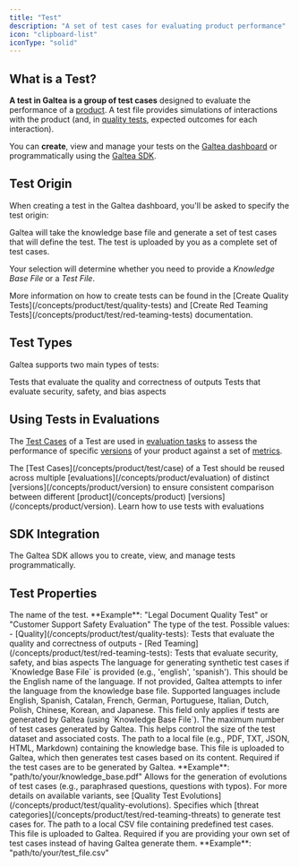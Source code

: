```yaml
---
title: "Test"
description: "A set of test cases for evaluating product performance"
icon: "clipboard-list"
iconType: "solid"
---
```



## What is a Test?

**A test in Galtea is a group of test cases** designed to evaluate the performance of a [product](/concepts/product). A test file provides simulations of interactions with the product (and, in [quality tests](/concepts/product/test/quality-tests), expected outcomes for each interaction).

You can **create**, view and manage your tests on the [Galtea dashboard](https://platform.galtea.ai/) or programmatically using the [Galtea SDK](/sdk/api/test/service).

## Test Origin

When creating a test in the Galtea dashboard, you'll be asked to specify the test origin:

<CardGroup cols={2}>
  <Card title="Generated" icon="wand-magic-sparkles">
    Galtea will take the knowledge base file and generate a set of test cases that will define the test.
  </Card>
  <Card title="Uploaded" icon="file-arrow-up">
    The test is uploaded by you as a complete set of test cases.
  </Card>
</CardGroup>

Your selection will determine whether you need to provide a *Knowledge Base File* or a *Test File*.

<Info>
  More information on how to create tests can be found in the [Create Quality Tests](/concepts/product/test/quality-tests) and [Create Red Teaming Tests](/concepts/product/test/red-teaming-tests) documentation.
</Info>

## Test Types

Galtea supports two main types of tests:

<CardGroup cols={2}>
  <Card title="Quality Tests" icon="star" href="/concepts/product/test/quality-tests">
    Tests that evaluate the quality and correctness of outputs
  </Card>
  <Card title="Red Teaming Tests" icon="shield-halved" href="/concepts/product/test/red-teaming-tests">
    Tests that evaluate security, safety, and bias aspects
  </Card>
</CardGroup>

## Using Tests in Evaluations

The [Test Cases](/concepts/product/test/case) of a Test are used in [evaluation tasks](/concepts/product/evaluation/task) to assess the performance of specific [versions](/concepts/product/version) of your product against a set of [metrics](/concepts/metric-type).

<Warning>
  The [Test Cases](/concepts/product/test/case) of a Test should be reused across multiple [evaluations](/concepts/product/evaluation) of distinct [versions](/concepts/product/version) to ensure consistent comparison between different [product](/concepts/product) [versions](/concepts/product/version).
</Warning>

<Card title="Using Tests in Evaluations" icon="badge-check" iconType="solid" href="/concepts/product/evaluation">
  Learn how to use tests with evaluations
</Card>

## SDK Integration

The Galtea SDK allows you to create, view, and manage tests programmatically.

<SDKTestServiceCard />

## Test Properties

<ResponseField name="Test Name" type="Text" required>
  The name of the test. **Example**: "Legal Document Quality Test" or "Customer Support Safety Evaluation"
</ResponseField>

<ResponseField name="Type" type="Enum" required>
  The type of the test. 
  Possible values:
  - [Quality](/concepts/product/test/quality-tests): Tests that evaluate the quality and correctness of outputs
  - [Red Teaming](/concepts/product/test/red-teaming-tests): Tests that evaluate security, safety, and bias aspects
</ResponseField>

<Tabs>
  <Tab title="Generated">
    <ResponseField name="Language" type="Text">
      The language for generating synthetic test cases if `Knowledge Base File` is provided (e.g., 'english', 'spanish'). This should be the English name of the language. If not provided, Galtea attempts to infer the language from the knowledge base file. Supported languages include English, Spanish, Catalan, French, German, Portuguese, Italian, Dutch, Polish, Chinese, Korean, and Japanese.
      <Note>This field only applies if tests are generated by Galtea (using `Knowledge Base File`).</Note>
    </ResponseField>
    <ResponseField name="Max Test Cases" type="Number">
      The maximum number of test cases generated by Galtea. This helps control the size of the test dataset and associated costs.
    </ResponseField>
    <Tabs>
      <Tab title="Quality">
        <ResponseField name="Knowledge Base File" type="File" required>
          The path to a local file (e.g., PDF, TXT, JSON, HTML, Markdown) containing the knowledge base. This file is uploaded to Galtea, which then generates test cases based on its content. Required if the test cases are to be generated by Galtea. **Example**: "path/to/your/knowledge_base.pdf"
        </ResponseField>
        <ResponseField name="Variants" type="List[Enum]">
          Allows for the generation of evolutions of test cases (e.g., paraphrased questions, questions with typos). For more details on available variants, see [Quality Test Evolutions](/concepts/product/test/quality-evolutions).
        </ResponseField>
      </Tab>
      <Tab title="Red Teaming">
        <ResponseField name="Threat Types" type="List[Enum]" required>
          Specifies which [threat categories](/concepts/product/test/red-teaming-threats) to generate test cases for.
        </ResponseField>
      </Tab>
    </Tabs>

  </Tab>
  <Tab title="Uploaded">
    <ResponseField name="Test File" type="File" required>
      The path to a local CSV file containing predefined test cases. This file is uploaded to Galtea. Required if you are providing your own set of test cases instead of having Galtea generate them. **Example**: "path/to/your/test_file.csv"
    </ResponseField>
  </Tab>
</Tabs>